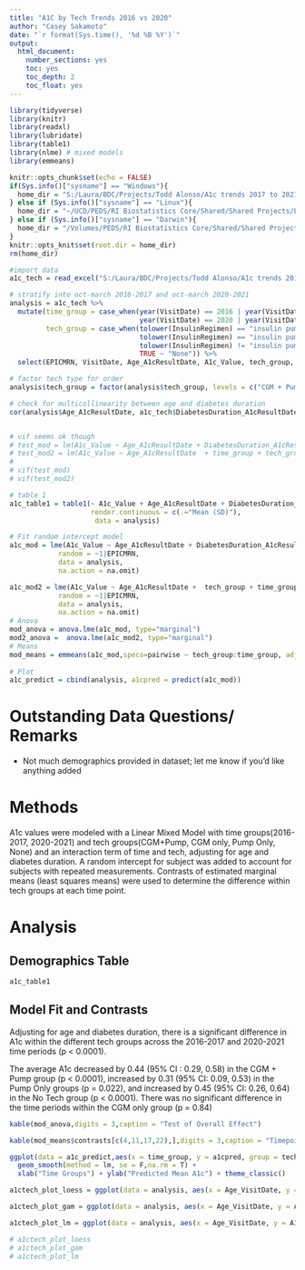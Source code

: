 ---
title: "A1C by Tech Trends 2016 vs 2020"
author: "Casey Sakamoto"
date: "`r format(Sys.time(), '%d %B %Y')`"
output:
  html_document:
    number_sections: yes
    toc: yes
    toc_depth: 2
    toc_float: yes
---

```{r setup, include=FALSE}
library(tidyverse)
library(knitr)
library(readxl)
library(lubridate)
library(table1)
library(nlme) # mixed models
library(emmeans)

knitr::opts_chunk$set(echo = FALSE)
if(Sys.info()["sysname"] == "Windows"){
  home_dir = "S:/Laura/BDC/Projects/Todd Alonso/A1c trends 2017 to 2021 by tech"
} else if (Sys.info()["sysname"] == "Linux"){
  home_dir = "~/UCD/PEDS/RI Biostatistics Core/Shared/Shared Projects/Laura/BDC/Projects"
} else if (Sys.info()["sysname"] == "Darwin"){
  home_dir = "/Volumes/PEDS/RI Biostatistics Core/Shared/Shared Projects/Laura/BDC/Projects"
}
knitr::opts_knit$set(root.dir = home_dir)
rm(home_dir)

#import data
a1c_tech = read_excel("S:/Laura/BDC/Projects/Todd Alonso/A1c trends 2017 to 2021 by tech/Data raw/Change in A1c 2017 to 2021 by tech_only encounters to be used for analysis.xlsx")
```

```{r data clean, include=FALSE}
# stratify into oct-march 2016-2017 and oct-march 2020-2021
analysis = a1c_tech %>% 
  mutate(time_group = case_when(year(VisitDate) == 2016 | year(VisitDate) == 2017 ~ "2016-2017",
                                year(VisitDate) == 2020 | year(VisitDate) == 2021 ~ "2020-2021"),
         tech_group = case_when(tolower(InsulinRegimen) == "insulin pump" & CGM == "Yes" ~ "CGM + Pump",
                                tolower(InsulinRegimen) == "insulin pump" & CGM != "Yes" ~ "Pump Alone",
                                tolower(InsulinRegimen) != "insulin pump" & CGM == "Yes" ~ "CGM Alone",
                                TRUE ~ "None")) %>% 
  select(EPICMRN, VisitDate, Age_A1cResultDate, A1c_Value, tech_group, InsulinRegimen, CGM, time_group, DiabetesDuration_A1cResultDate) 

# factor tech type for order
analysis$tech_group = factor(analysis$tech_group, levels = c("CGM + Pump", "CGM Alone", "Pump Alone", "None"))

# check for multicollinearity between age and diabetes duration
cor(analysis$Age_A1cResultDate, a1c_tech$DiabetesDuration_A1cResultDate) # 0.58 correlation, pretty strong


# vif seems ok though
# test_mod = lm(A1c_Value ~ Age_A1cResultDate + DiabetesDuration_A1cResultDate + time_group + tech_group, data = analysis)
# test_mod2 = lm(A1c_Value ~ Age_A1cResultDate  + time_group + tech_group, data = analysis)
# 
# vif(test_mod)
# vif(test_mod2)
```

```{r analysis, include=FALSE}
# table 1
a1c_table1 = table1(~ A1c_Value + Age_A1cResultDate + DiabetesDuration_A1cResultDate | tech_group*time_group,
                    render.continuous = c(.="Mean (SD)"),
                     data = analysis)

# Fit random intercept model
a1c_mod = lme(A1c_Value ~ Age_A1cResultDate + DiabetesDuration_A1cResultDate + tech_group + time_group + tech_group*time_group,
            random = ~1|EPICMRN,
            data = analysis,
            na.action = na.omit)

a1c_mod2 = lme(A1c_Value ~ Age_A1cResultDate +  tech_group + time_group + tech_group*time_group,
            random = ~1|EPICMRN,
            data = analysis,
            na.action = na.omit)
# Anova
mod_anova = anova.lme(a1c_mod, type="marginal")
mod2_anova =  anova.lme(a1c_mod2, type="marginal")
# Means
mod_means = emmeans(a1c_mod,specs=pairwise ~ tech_group:time_group, adjust="tukey")
  
# Plot
a1c_predict = cbind(analysis, a1cpred = predict(a1c_mod))
```

# Outstanding Data Questions/ Remarks

* Not much demographics provided in dataset; let me know if you'd like anything added

# Methods

A1c values were modeled with a Linear Mixed Model with time groups(2016-2017, 2020-2021) and tech groups(CGM+Pump, CGM only, Pump Only, None) and an interaction term of time and tech, adjusting for age and diabetes duration. A random intercept for subject was added to account for subjects with repeated measurements. Contrasts of estimated marginal means (least squares means) were used to determine the difference within tech groups at each time point.

# Analysis

## Demographics Table
```{r Table 1}
a1c_table1
```

## Model Fit and Contrasts

Adjusting for age and diabetes duration, there is a significant difference in A1c within the different tech groups across the 2016-2017 and 2020-2021 time periods (p < 0.0001).

The average A1c decreased by 0.44 (95% CI : 0.29, 0.58) in the CGM + Pump group (p < 0.0001), increased by 0.31 (95% CI: 0.09, 0.53) in the Pump Only groups (p = 0.022), and increased by 0.45 (95% CI: 0.26, 0.64) in the No Tech group (p < 0.0001). There was no significant difference in the time periods within the CGM only group (p = 0.84) 


```{r model}
kable(mod_anova,digits = 3,caption = "Test of Overall Effect")

kable(mod_means$contrasts[c(4,11,17,22),],digits = 3,caption = "Timepoint Means")

ggplot(data = a1c_predict,aes(x = time_group, y = a1cpred, group = tech_group, color = tech_group))+
  geom_smooth(method = lm, se = F,na.rm = T) + 
  xlab("Time Groups") + ylab("Predicted Mean A1c") + theme_classic() 
```


```{r plot, include=FALSE}
a1ctech_plot_loess = ggplot(data = analysis, aes(x = Age_VisitDate, y = A1c_Value, color = tech_group, linetype = time_group)) + geom_smooth(method = "loess", se = FALSE) + theme_classic() + labs(title = "Loess")

a1ctech_plot_gam = ggplot(data = analysis, aes(x = Age_VisitDate, y = A1c_Value, color = tech_group, linetype = time_group)) + geom_smooth(method = "gam", se = FALSE) + theme_classic() + labs(title = "gam")

a1ctech_plot_lm = ggplot(data = analysis, aes(x = Age_VisitDate, y = A1c_Value, color = tech_group, linetype = time_group)) + geom_smooth(method = "lm", se = FALSE) + theme_classic() + labs(title = "lm")

# a1ctech_plot_loess
# a1ctech_plot_gam
# a1ctech_plot_lm
```
